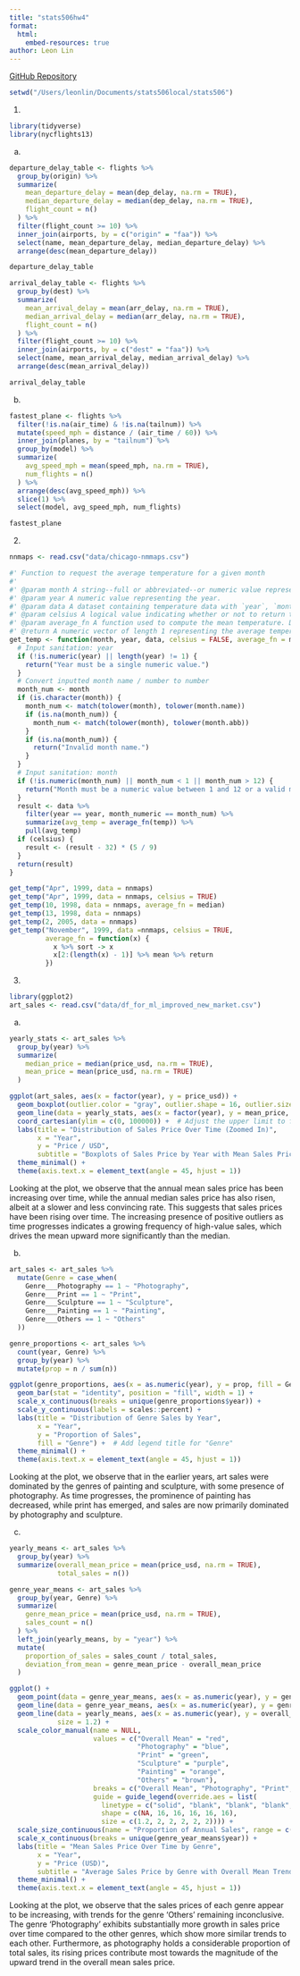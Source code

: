 ```yaml
---
title: "stats506hw4"
format: 
  html:
    embed-resources: true
author: Leon Lin
---
```


[GitHub Repository](https://github.com/the-rizzard-of-0z/stats506.git) 

```r
setwd("/Users/leonlin/Documents/stats506local/stats506")
```

1.
```r
library(tidyverse)
library(nycflights13)
```

a)
```r
departure_delay_table <- flights %>%
  group_by(origin) %>%
  summarize(
    mean_departure_delay = mean(dep_delay, na.rm = TRUE),
    median_departure_delay = median(dep_delay, na.rm = TRUE),
    flight_count = n()
  ) %>%
  filter(flight_count >= 10) %>%
  inner_join(airports, by = c("origin" = "faa")) %>%
  select(name, mean_departure_delay, median_departure_delay) %>%
  arrange(desc(mean_departure_delay))

departure_delay_table

arrival_delay_table <- flights %>%
  group_by(dest) %>%
  summarize(
    mean_arrival_delay = mean(arr_delay, na.rm = TRUE),
    median_arrival_delay = median(arr_delay, na.rm = TRUE),
    flight_count = n()
  ) %>%
  filter(flight_count >= 10) %>%
  inner_join(airports, by = c("dest" = "faa")) %>%
  select(name, mean_arrival_delay, median_arrival_delay) %>%
  arrange(desc(mean_arrival_delay))

arrival_delay_table
```
b)
```r
fastest_plane <- flights %>%
  filter(!is.na(air_time) & !is.na(tailnum)) %>%
  mutate(speed_mph = distance / (air_time / 60)) %>%
  inner_join(planes, by = "tailnum") %>%
  group_by(model) %>%
  summarize(
    avg_speed_mph = mean(speed_mph, na.rm = TRUE),
    num_flights = n()
  ) %>%
  arrange(desc(avg_speed_mph)) %>%
  slice(1) %>%
  select(model, avg_speed_mph, num_flights)

fastest_plane
```
2. 
```r
nnmaps <- read.csv("data/chicago-nmmaps.csv")

#' Function to request the average temperature for a given month
#' 
#' @param month A string--full or abbreviated--or numeric value representing the month.
#' @param year A numeric value representing the year.
#' @param data A dataset containing temperature data with `year`, `month`, and `temp` columns.
#' @param celsius A logical value indicating whether or not to return the temperature in Celsius. Defaults to `FALSE`.
#' @param average_fn A function used to compute the mean temperature. Defaults to `mean`.
#' @return A numeric vector of length 1 representing the average temperature for the specified month and year.
get_temp <- function(month, year, data, celsius = FALSE, average_fn = mean) {
  # Input sanitation: year
  if (!is.numeric(year) || length(year) != 1) {
    return("Year must be a single numeric value.")
  }
  # Convert inputted month name / number to number
  month_num <- month
  if (is.character(month)) {
    month_num <- match(tolower(month), tolower(month.name))
    if (is.na(month_num)) {
      month_num <- match(tolower(month), tolower(month.abb))
    }
    if (is.na(month_num)) {
      return("Invalid month name.")
    }
  }
  # Input sanitation: month
  if (!is.numeric(month_num) || month_num < 1 || month_num > 12) {
    return("Month must be a numeric value between 1 and 12 or a valid month name.")
  }
  result <- data %>%
    filter(year == year, month_numeric == month_num) %>%
    summarize(avg_temp = average_fn(temp)) %>%
    pull(avg_temp)
  if (celsius) {
    result <- (result - 32) * (5 / 9)
  }
  return(result)
}
```

```r
get_temp("Apr", 1999, data = nnmaps)
get_temp("Apr", 1999, data = nnmaps, celsius = TRUE)
get_temp(10, 1998, data = nnmaps, average_fn = median)
get_temp(13, 1998, data = nnmaps)
get_temp(2, 2005, data = nnmaps)
get_temp("November", 1999, data =nnmaps, celsius = TRUE,
         average_fn = function(x) {
           x %>% sort -> x
           x[2:(length(x) - 1)] %>% mean %>% return
         })
```
3. 
```r
library(ggplot2)
art_sales <- read.csv("data/df_for_ml_improved_new_market.csv")
```

a.
```r
yearly_stats <- art_sales %>%
  group_by(year) %>%
  summarize(
    median_price = median(price_usd, na.rm = TRUE),
    mean_price = mean(price_usd, na.rm = TRUE)
  )

ggplot(art_sales, aes(x = factor(year), y = price_usd)) +
  geom_boxplot(outlier.color = "gray", outlier.shape = 16, outlier.size = 1, alpha = 0.7) +
  geom_line(data = yearly_stats, aes(x = factor(year), y = mean_price, group = 1), color = "red", size = 1) +
  coord_cartesian(ylim = c(0, 100000)) +  # Adjust the upper limit to fit the main data range
  labs(title = "Distribution of Sales Price Over Time (Zoomed In)",
       x = "Year",
       y = "Price / USD",
       subtitle = "Boxplots of Sales Price by Year with Mean Sales Price Trend Line") +
  theme_minimal() +
  theme(axis.text.x = element_text(angle = 45, hjust = 1))
```
Looking at the plot, we observe that the annual mean sales price has been increasing over time, while the annual median sales price has also risen, albeit at a slower and less convincing rate. This suggests that sales prices have been rising over time. The increasing presence of positive outliers as time progresses indicates a growing frequency of high-value sales, which drives the mean upward more significantly than the median.

b.
```r
art_sales <- art_sales %>%
  mutate(Genre = case_when(
    Genre___Photography == 1 ~ "Photography",
    Genre___Print == 1 ~ "Print",
    Genre___Sculpture == 1 ~ "Sculpture",
    Genre___Painting == 1 ~ "Painting",
    Genre___Others == 1 ~ "Others"
  ))

genre_proportions <- art_sales %>%
  count(year, Genre) %>%
  group_by(year) %>%
  mutate(prop = n / sum(n)) 

ggplot(genre_proportions, aes(x = as.numeric(year), y = prop, fill = Genre)) +
  geom_bar(stat = "identity", position = "fill", width = 1) +
  scale_x_continuous(breaks = unique(genre_proportions$year)) +
  scale_y_continuous(labels = scales::percent) +
  labs(title = "Distribution of Genre Sales by Year",
       x = "Year",
       y = "Proportion of Sales",
       fill = "Genre") +  # Add legend title for "Genre"
  theme_minimal() +
  theme(axis.text.x = element_text(angle = 45, hjust = 1))
```
Looking at the plot, we observe that in the earlier years, art sales were dominated by the genres of painting and sculpture, with some presence of photography. As time progresses, the prominence of painting has decreased, while print has emerged, and sales are now primarily dominated by photography and sculpture.

c. 
```r
yearly_means <- art_sales %>%
  group_by(year) %>%
  summarize(overall_mean_price = mean(price_usd, na.rm = TRUE),
            total_sales = n())  

genre_year_means <- art_sales %>%
  group_by(year, Genre) %>%
  summarize(
    genre_mean_price = mean(price_usd, na.rm = TRUE),
    sales_count = n() 
  ) %>%
  left_join(yearly_means, by = "year") %>%
  mutate(
    proportion_of_sales = sales_count / total_sales,  
    deviation_from_mean = genre_mean_price - overall_mean_price
  )

ggplot() +
  geom_point(data = genre_year_means, aes(x = as.numeric(year), y = genre_mean_price, color = Genre, size = proportion_of_sales), alpha = 0.7) +
  geom_line(data = genre_year_means, aes(x = as.numeric(year), y = genre_mean_price, color = Genre), size = 0.4, alpha = 0.4) +
  geom_line(data = yearly_means, aes(x = as.numeric(year), y = overall_mean_price, color = "Overall Mean"),
            size = 1.2) +
  scale_color_manual(name = NULL, 
                     values = c("Overall Mean" = "red", 
                                "Photography" = "blue", 
                                "Print" = "green", 
                                "Sculpture" = "purple", 
                                "Painting" = "orange", 
                                "Others" = "brown"),
                     breaks = c("Overall Mean", "Photography", "Print", "Sculpture", "Painting", "Others"),
                     guide = guide_legend(override.aes = list(
                       linetype = c("solid", "blank", "blank", "blank", "blank", "blank"),  
                       shape = c(NA, 16, 16, 16, 16, 16),   
                       size = c(1.2, 2, 2, 2, 2, 2)))) +  
  scale_size_continuous(name = "Proportion of Annual Sales", range = c(1, 6), labels = scales::percent) +
  scale_x_continuous(breaks = unique(genre_year_means$year)) +
  labs(title = "Mean Sales Price Over Time by Genre",
       x = "Year",
       y = "Price (USD)",
       subtitle = "Average Sales Price by Genre with Overall Mean Trend Line and Sales Proportion by Genre") +
  theme_minimal() +
  theme(axis.text.x = element_text(angle = 45, hjust = 1))
```
Looking at the plot, we observe that the sales prices of each genre appear to be increasing, with trends for the genre 'Others' remaining inconclusive. The genre 'Photography' exhibits substantially more growth in sales price over time compared to the other genres, which show more similar trends to each other. Furthermore, as photography holds a considerable proportion of total sales, its rising prices contribute most towards the magnitude of the upward trend in the overall mean sales price.
